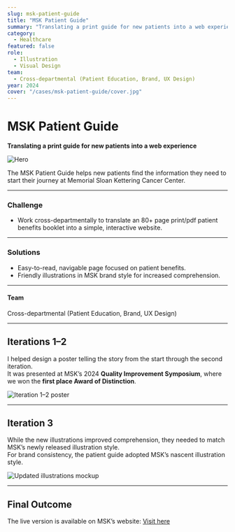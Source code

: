 ```yaml
---
slug: msk-patient-guide
title: "MSK Patient Guide"
summary: "Translating a print guide for new patients into a web experience."
category:
  - Healthcare
featured: false
role:
  - Illustration
  - Visual Design
team:
  - Cross-departmental (Patient Education, Brand, UX Design)
year: 2024
cover: "/cases/msk-patient-guide/cover.jpg"
---
```


# MSK Patient Guide  
**Translating a print guide for new patients into a web experience**

![Hero](/cases/msk-patient-guide/hero.png)

The MSK Patient Guide helps new patients find the information they need to start their journey at Memorial Sloan Kettering Cancer Center.

---

### Challenge

- Work cross-departmentally to translate an 80+ page print/pdf patient benefits booklet into a simple, interactive website.

---

### Solutions

- Easy-to-read, navigable page focused on patient benefits.  
- Friendly illustrations in MSK brand style for increased comprehension.

---

#### Team

Cross-departmental (Patient Education, Brand, UX Design)

---

## Iterations 1–2

I helped design a poster telling the story from the start through the second iteration.  
It was presented at MSK’s 2024 **Quality Improvement Symposium**, where we won the **first place Award of Distinction**.

![Iteration 1–2 poster](/cases/msk-patient-guide/iteration-1-2.png)

---

## Iteration 3

While the new illustrations improved comprehension, they needed to match MSK’s newly released illustration style.  
For brand consistency, the patient guide adopted MSK’s nascent illustration style.

![Updated illustrations mockup](/cases/msk-patient-guide/iteration-3.png)

---

## Final Outcome

The live version is available on MSK’s website: [Visit here](https://www.mskcc.org)

